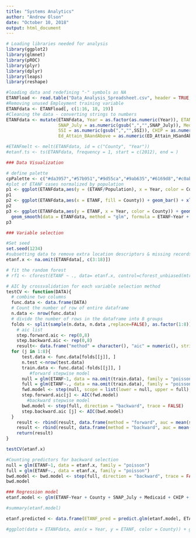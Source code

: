 ```yaml
---
title: "Systems Analytics"
author: "Andrew Olson"
date: "October 10, 2018"
output: html_document
---
```


```r
# Loading libraries needed for analysis
library(ggplot2)
library(glmnet)
library(pROC)
library(plyr)
library(dplyr)
library(leaps)
library(reshape)

#loading data and redefining "-" symbols as NA
ETANFload <- read.table("Data_Analysis_Spreadsheet.csv", header = TRUE, sep = ",", na.strings = "-")
#Removing unused Employment training variable
ETANFdata <- ETANFload[, c(1:16, 18, 19)]
#Cleaning the data - converting strings to numbers
ETANFdata <- mutate(ETANFdata, Year = as.factor(as.numeric(Year)), ETANF = as.numeric(gsub(",","",ETANF)), Snap_January = as.numeric(gsub(",","",Snap_January)),
                    SNAP_July = as.numeric(gsub(",","",SNAP_July)), Med_Income = as.numeric(Med_Income), Medicaid = as.numeric(gsub(",","",Medicaid)),
                    SSI = as.numeric(gsub(",","",SSI)), CHIP = as.numeric(gsub(",","",CHIP)), ED_Attain_HSandAbove = as.numeric(ED_Attain_HSandAbove),
                    Ed_Attain_BAandAbove = as.numeric(ED_Attain_HSandAbove), Population = as.numeric(gsub(",","",Population)))

#ETANFmelt <- melt(ETANFdata, id = c("County", "Year"))
#etanf.ts <- ts(ETANFdata, frequency = 1, start = c(2012), end = )

```


```r
### Data Visualization

# define palette
cpPalette <- c("#da3957","#57b951","#9d55ca","#9ab635","#6169d8","#c0ab39","#d360c8","#577c2b","#e13990","#55c1a1","#da562a","#4eacd7","#e7a13a","#5d7dc6","#c47d2a","#855099","#9cb36a","#ad3374","#398659","#d867ae","#7c722c","#b891d9","#965a2a","#e18db8","#cf9e68","#e35e84","#e57f5f","#9b5073","#b43c31","#dd8182","#a24951")
#plot of ETANF cases normalized by population
p1 <- ggplot(ETANFdata,aes(y = (ETANF/Population), x = Year, color = County)) + geom_point() + xlab("Year") + scale_color_manual(values =  cpPalette) 
p1
p2 <- ggplot(ETANFdata,aes(x = ETANF, fill = County)) + geom_bar() + xlab("ETANF") + scale_fill_manual(values =  cpPalette) + xlim(0, 300)
p2
p3 <- ggplot(ETANFdata,aes(y = ETANF, x = Year, color = County)) + geom_point() + 
  geom_smooth(data = ETANFdata, method = "glm", formula = ETANF~Year + County + PA_Region + SNAP_July + Medicaid + CHIP + LFPR + Med_Income + ED_Attain_HSandAbove + Ed_Attain_BAandAbove + Pov_Rate + Population) + xlab("Year") + scale_color_manual(values =  cpPalette) + ylim(0,300)
p3
```


```r
### Variable selection

#Set seed
set.seed(1234)
#subsetting data to remove extra location descriptors & missing records from dependent & Independent variables for variable selection
etanf.x <- na.omit(ETANFdata[, c(3:18)])

# fit the random forest
# rf1 <- cforest(ETANF ~ ., data= etanf.x, control=cforest_unbiased(mtry=2,ntree=20))

# AIC by crossvalidation for each variable selection method
testCV <- function(DATA){
  # combine two columns
  func.data <- data.frame(DATA)
  # Count the number of row of entire dataframe
  n.data <- nrow(func.data)
  # divide the number of rows in the dataframe into 8 groups
  folds <- split(sample(n.data, n.data ,replace=FALSE), as.factor(1:8))
    # aic list
    step.forward.aic <- rep(0,8)
    step.backward.aic <- rep(0,8)
    result<- data.frame("method" = character(), "aic" = numeric(), stringsAsFactors = FALSE)
  for (j in 1:8){
      test.data <- func.data[folds[[j]], ]
      n.test <-nrow(test.data)
      train.data <- func.data[-folds[[j]], ]
         #forward stepwise model
      null = glm(ETANF~1, data = na.omit(train.data), family = "poisson")
      full = glm(ETANF~., data = na.omit(train.data), family = "poisson")
      fwd.model <- step(null, scope = list(lower = null, upper = full), direction = "forward", trace = FALSE)
      step.forward.aic[j] <- AIC(fwd.model)
        #backward stepwise model
      bwd.model <- step(full, direction = "backward", trace = FALSE)
      step.backward.aic [j] <- AIC(bwd.model)
  }
    result <- rbind(result, data.frame(method = "forward", auc = mean(step.forward.aic)))
    result <- rbind(result, data.frame(method = "backward", auc = mean(step.backward.aic)))
    return(result)
}

testCV(etanf.x)

#Counting predictors for backward selection
null = glm(ETANF~1, data = etanf.x, family = "poisson")
full = glm(ETANF~., data = etanf.x, family = "poisson")
bwd.model <- bwd.model <- step(full, direction = "backward", trace = FALSE)
bwd.model
```

```r
### Regression model
etanf.model <- glm(ETANF~Year + County + SNAP_July + Medicaid + CHIP + LFPR + Med_Income + ED_Attain_HSandAbove + Ed_Attain_BAandAbove + Pov_Rate + Population, data = ETANFdata, family = "poisson")

#summary(etanf.model)

etanf.predicted <- data.frame(ETANF_pred = predict.glm(etanf.model, ETANFdata), County = ETANFdata$County[-"Butler"], Year = ETANFdata$Year)

#ggplot(data = ETANFdata, aes(x = Year, y = ETANF, color = County)) + geom_point() + geom_line(data = etanf.predicted, aes(x = Year, y = ETANF, color = County))

```

